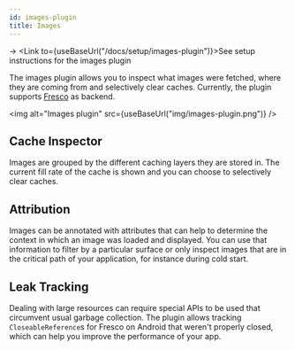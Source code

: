 ```yaml
---
id: images-plugin
title: Images
---
```


→ <Link to={useBaseUrl("/docs/setup/images-plugin")}>See setup instructions for the images plugin</Link>

The images plugin allows you to inspect what images were fetched, where they are
coming from and selectively clear caches. Currently, the plugin supports
[Fresco](https://github.com/facebook/fresco/) as backend.

<img alt="Images plugin" src={useBaseUrl("img/images-plugin.png")} />

## Cache Inspector

Images are grouped by the different caching layers they are stored in. The current
fill rate of the cache is shown and you can choose to selectively clear caches.


## Attribution

Images can be annotated with attributes that can help to determine the context in
which an image was loaded and displayed. You can use that information to filter
by a particular surface or only inspect images that are in the critical path
of your application, for instance during cold start.

## Leak Tracking

Dealing with large resources can require special APIs to be used that circumvent
usual garbage collection. The plugin allows tracking `CloseableReference`s for
Fresco on Android that weren't properly closed, which can help you improve
the performance of your app.
